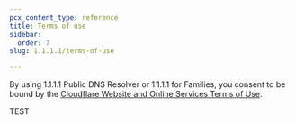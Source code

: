 ```yaml
---
pcx_content_type: reference
title: Terms of use
sidebar:
  order: 7
slug: 1.1.1.1/terms-of-use

---
```


By using 1.1.1.1 Public DNS Resolver or 1.1.1.1 for Families, you consent to be bound by the [Cloudflare Website and Online Services Terms of Use](https://www.cloudflare.com/website-terms/).

TEST
